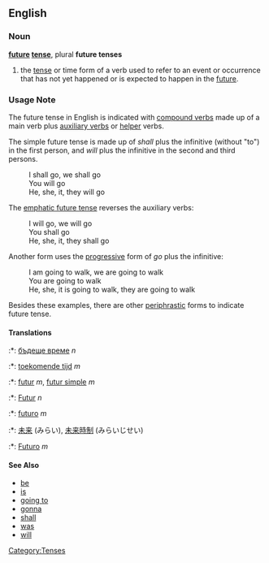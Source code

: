==English==
===Noun===
'''[[future]] [[tense]]''', plural '''future tenses'''

# the [[tense]] or time form of a verb used to refer to an event or occurrence that has not yet happened or is expected to happen in the [[future]].

===Usage Note===
The future tense in English is indicated with [[compound verb]]s made up of a main verb plus [[auxiliary verb]]s or [[helper]] verbs.

The simple future tense is made up of ''shall'' plus the infinitive (without "to") in the first person, and ''will'' plus the infinitive in the second and third persons.
:I shall go, we shall go
:You will go
:He, she, it, they will go

The [[emphatic future tense]] reverses the auxiliary verbs:
:I will go, we will go
:You shall go
:He, she, it, they shall go

Another form uses the [[progressive]] form of ''go'' plus the infinitive:
:I am going to walk, we are going to walk
:You are going to walk
:He, she, it is going to walk, they are going to walk

Besides these examples, there are other [[periphrastic]] forms to indicate future tense.


====Translations====
:*{{bg}}: [[бъдеще време]] ''n''
:*{{nl}}: [[toekomende tijd]] ''m''
:*{{fr}}: [[futur]] ''m'', [[futur simple]] ''m''
:*{{de}}: [[Futur]] ''n''
:*{{it}}: [[futuro]] ''m''
:*{{ja}}: [[未来]] (みらい), [[未来時制]] (みらいじせい)
:*{{es}}: [[Futuro]] ''m''

====See Also==== 
*[[be]]
*[[is]]
*[[going to]]
*[[gonna]]
*[[shall]]
*[[was]]
*[[will]]
[[Category:Tenses]]